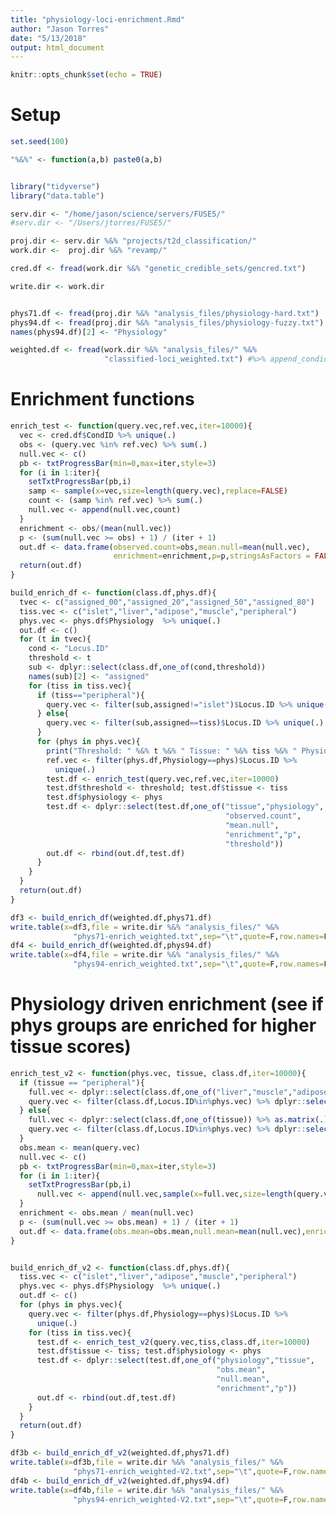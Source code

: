 ```yaml
---
title: "physiology-loci-enrichment.Rmd"
author: "Jason Torres"
date: "5/13/2018"
output: html_document
---
```


```r
knitr::opts_chunk$set(echo = TRUE)
```

# Setup


```r

set.seed(100)

"%&%" <- function(a,b) paste0(a,b)


library("tidyverse")
library("data.table")

serv.dir <- "/home/jason/science/servers/FUSE5/"
#serv.dir <- "/Users/jtorres/FUSE5/"

proj.dir <- serv.dir %&% "projects/t2d_classification/"
work.dir <-  proj.dir %&% "revamp/" 

cred.df <- fread(work.dir %&% "genetic_credible_sets/gencred.txt")

write.dir <- work.dir   


phys71.df <- fread(proj.dir %&% "analysis_files/physiology-hard.txt")
phys94.df <- fread(proj.dir %&% "analysis_files/physiology-fuzzy.txt")
names(phys94.df)[2] <- "Physiology" 

```


```r

weighted.df <- fread(work.dir %&% "analysis_files/" %&% 
                     "classified-loci_weighted.txt") #%>% append_condid(.)
```



# Enrichment functions 

```r

enrich_test <- function(query.vec,ref.vec,iter=10000){
  vec <- cred.df$CondID %>% unique(.)
  obs <- (query.vec %in% ref.vec) %>% sum(.)
  null.vec <- c()
  pb <- txtProgressBar(min=0,max=iter,style=3)
  for (i in 1:iter){
    setTxtProgressBar(pb,i)
    samp <- sample(x=vec,size=length(query.vec),replace=FALSE)
    count <- (samp %in% ref.vec) %>% sum(.)
    null.vec <- append(null.vec,count)
  }
  enrichment <- obs/(mean(null.vec))
  p <- (sum(null.vec >= obs) + 1) / (iter + 1)
  out.df <- data.frame(observed.count=obs,mean.null=mean(null.vec),
                       enrichment=enrichment,p=p,stringsAsFactors = FALSE)
  return(out.df)
}

build_enrich_df <- function(class.df,phys.df){
  tvec <- c("assigned_00","assigned_20","assigned_50","assigned_80")
  tiss.vec <- c("islet","liver","adipose","muscle","peripheral")
  phys.vec <- phys.df$Physiology  %>% unique(.)
  out.df <- c()
  for (t in tvec){
    cond <- "Locus.ID"
    threshold <- t
    sub <- dplyr::select(class.df,one_of(cond,threshold))
    names(sub)[2] <- "assigned"
    for (tiss in tiss.vec){
      if (tiss=="peripheral"){
        query.vec <- filter(sub,assigned!="islet")$Locus.ID %>% unique(.)
      } else{
        query.vec <- filter(sub,assigned==tiss)$Locus.ID %>% unique(.)
      }
      for (phys in phys.vec){
        print("Threshold: " %&% t %&% " Tissue: " %&% tiss %&% " Physiology: " %&% phys)
        ref.vec <- filter(phys.df,Physiology==phys)$Locus.ID %>% 
          unique(.)
        test.df <- enrich_test(query.vec,ref.vec,iter=10000)
        test.df$threshold <- threshold; test.df$tissue <- tiss
        test.df$physiology <- phys
        test.df <- dplyr::select(test.df,one_of("tissue","physiology",
                                                "observed.count",
                                                "mean.null",
                                                "enrichment","p",
                                                "threshold"))
        out.df <- rbind(out.df,test.df)
      }
    }
  }
  return(out.df)
}


```


```r

df3 <- build_enrich_df(weighted.df,phys71.df)
write.table(x=df3,file = write.dir %&% "analysis_files/" %&% 
              "phys71-enrich_weighted.txt",sep="\t",quote=F,row.names=F)
df4 <- build_enrich_df(weighted.df,phys94.df)
write.table(x=df4,file = write.dir %&% "analysis_files/" %&% 
              "phys94-enrich_weighted.txt",sep="\t",quote=F,row.names=F)


```



# Physiology driven enrichment (see if phys groups are enriched for higher tissue scores)


```r

enrich_test_v2 <- function(phys.vec, tissue, class.df,iter=10000){
  if (tissue == "peripheral"){
    full.vec <- dplyr::select(class.df,one_of("liver","muscle","adipose")) %>% rowSums(.)
    query.vec <- filter(class.df,Locus.ID%in%phys.vec) %>% dplyr::select(.,one_of("liver","muscle","adipose")) %>% rowSums(.)
  } else{
    full.vec <- dplyr::select(class.df,one_of(tissue)) %>% as.matrix(.) %>% as.numeric(.)
    query.vec <- filter(class.df,Locus.ID%in%phys.vec) %>% dplyr::select(.,one_of(tissue)) %>% as.matrix(.) %>% as.numeric(.)
  }
  obs.mean <- mean(query.vec)
  null.vec <- c()
  pb <- txtProgressBar(min=0,max=iter,style=3)
  for (i in 1:iter){
    setTxtProgressBar(pb,i)
      null.vec <- append(null.vec,sample(x=full.vec,size=length(query.vec),replace=TRUE) %>% mean(.))
  }
  enrichment <- obs.mean / mean(null.vec)
  p <- (sum(null.vec >= obs.mean) + 1) / (iter + 1)
  out.df <- data.frame(obs.mean=obs.mean,null.mean=mean(null.vec),enrichment=enrichment,p=p,stringsAsFactors = F)
}


build_enrich_df_v2 <- function(class.df,phys.df){
  tiss.vec <- c("islet","liver","adipose","muscle","peripheral")
  phys.vec <- phys.df$Physiology  %>% unique(.)
  out.df <- c()
  for (phys in phys.vec){
    query.vec <- filter(phys.df,Physiology==phys)$Locus.ID %>% 
      unique(.)    
    for (tiss in tiss.vec){
      test.df <- enrich_test_v2(query.vec,tiss,class.df,iter=10000)
      test.df$tissue <- tiss; test.df$physiology <- phys
      test.df <- dplyr::select(test.df,one_of("physiology","tissue",
                                              "obs.mean",
                                              "null.mean",
                                              "enrichment","p"))
      out.df <- rbind(out.df,test.df)
    }
  }
  return(out.df)
}


```


```r

df3b <- build_enrich_df_v2(weighted.df,phys71.df)
write.table(x=df3b,file = write.dir %&% "analysis_files/" %&% 
              "phys71-enrich_weighted-V2.txt",sep="\t",quote=F,row.names=F)
df4b <- build_enrich_df_v2(weighted.df,phys94.df)
write.table(x=df4b,file = write.dir %&% "analysis_files/" %&% 
              "phys94-enrich_weighted-V2.txt",sep="\t",quote=F,row.names=F)

```





